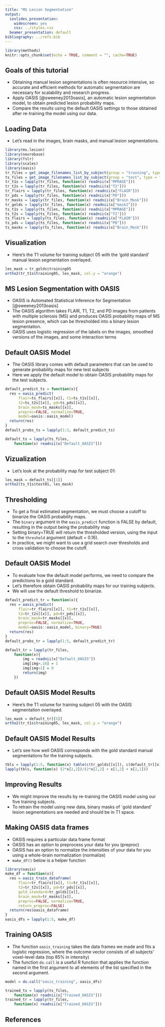 ```yaml
---
title: "MS Lesion Segmentation"
output:
  ioslides_presentation:
    widescreen: yes
    css: ../styles.css
  beamer_presentation: default
bibliography: ../refs.bib       
---
```


```r
library(methods)
knitr::opts_chunk$set(echo = TRUE, comment = "", cache=TRUE)
```


## Goals of this tutorial

- Obtaining manual lesion segmentations is often resource intensive, so accurate and efficient methods for automatic segmentation are necessary for scalability and research progress.
- Apply OASIS [@sweeney2013oasis], an automatic lesion segmentation model, to obtain predicted lesion probability maps.
- Compare the results using the default OASIS settings to those obtained after re-training the model using our data.


## Loading Data
- Let's read in the images, brain masks, and manual lesion segmentations.

```r
library(ms.lesion)
library(neurobase)
library(fslr)
library(scales)
library(oasis)
tr_files = get_image_filenames_list_by_subject(group = "training", type = "coregistered")
ts_files = get_image_filenames_list_by_subject(group = "test", type = "coregistered")
tr_t1s = lapply(tr_files, function(x) readnii(x["MPRAGE"]))
tr_t2s = lapply(tr_files, function(x) readnii(x["T2"]))
tr_flairs = lapply(tr_files, function(x) readnii(x["FLAIR"]))
tr_pds = lapply(tr_files, function(x) readnii(x["PD"]))
tr_masks = lapply(tr_files, function(x) readnii(x["Brain_Mask"]))
tr_golds = lapply(tr_files, function(x) readnii(x["mask2"]))
ts_t1s = lapply(ts_files, function(x) readnii(x["MPRAGE"]))
ts_t2s = lapply(ts_files, function(x) readnii(x["T2"]))
ts_flairs = lapply(ts_files, function(x) readnii(x["FLAIR"]))
ts_pds = lapply(ts_files, function(x) readnii(x["PD"]))
ts_masks = lapply(ts_files, function(x) readnii(x["Brain_Mask"]))
```

## Visualization
- Here's the T1 volume for training subject 05 with the ‘gold standard’ manual lesion segmentation overlayed.

```r
les_mask = tr_golds$training05
ortho2(tr_t1s$training05, les_mask, col.y = "orange")
```

## MS Lesion Segmentation with OASIS
- OASIS is Automated Statistical Inference for Segmentation [@sweeney2013oasis]
- The OASIS algorithm takes FLAIR, T1, T2, and PD images from patients with multiple sclerosis (MS) and produces OASIS probability maps of MS lesion presence, which can be thresholded into a binary lesion segmentation.
- OASIS uses logistic regression of the labels on the images, smoothed versions of the images, and some interaction terms

## Default OASIS Model
- The OASIS library comes with default parameters that can be used to generate probability maps for new test subjects
- Here we apply the default model to obtain OASIS probability maps for the test subjects.

```r
default_predict_ts = function(x){
  res = oasis_predict(
      flair=ts_flairs[[x]], t1=ts_t1s[[x]], 
      t2=ts_t2s[[x]], pd=ts_pds[[x]], 
      brain_mask=ts_masks[[x]], 
      preproc=FALSE, normalize=TRUE, 
      model=oasis::oasis_model)
  return(res)
}
default_probs_ts = lapply(1:3, default_predict_ts)
```

```r
default_ts = lapply(ts_files, 
	function(x) readnii(x["Default_OASIS"]))
```

## Vizualization
- Let's look at the probability map for test subject 01:

```r
les_mask = default_ts[[1]]
ortho2(ts_t1s$test01, les_mask)
```

## Thresholding
- To get a final estimated segmentation, we must choose a cutoff to binarize the OASIS probability maps.
- The `binary` argument in the `oasis_predict` function is FALSE by default, resulting in the output being the probability map
- Setting binary=TRUE will return the thresholded version, using the input to the `threshold` argument (default = 0.16).
- In practice, we might want to use a grid search over thresholds and cross validation to choose the cutoff.

## Default OASIS Model
- To evaluate how the default model performs, we need to compare the predictions to a gold standard.
- Let's therefore obtain OASIS probability maps for our training subjects.
- We will use the default threshold to binarize.

```r
default_predict_tr = function(x){
  res = oasis_predict(
      flair=tr_flairs[[x]], t1=tr_t1s[[x]], 
      t2=tr_t2s[[x]], pd=tr_pds[[x]], 
      brain_mask=tr_masks[[x]], 
      preproc=FALSE, normalize=TRUE, 
      model=oasis::oasis_model, binary=TRUE)
  return(res)
}
default_probs_tr = lapply(1:5, default_predict_tr)
```

```r
default_tr = lapply(tr_files, 
	function(x){
		img = readnii(x["Default_OASIS"])
		img[img>.16] = 1
		img[img<1] = 0
		return(img)
	})
```

## Default OASIS Model Results
- Here's the T1 volume for training subject 05 with the OASIS segmentation overlayed.

```r
les_mask = default_tr[[5]]
ortho2(tr_t1s$training05, les_mask, col.y = "orange")
```

## Default OASIS Model Results
- Let's see how well OASIS corresponds with the gold standard manual segmentations for the training subjects.

```r
tbls = lapply(1:5, function(x) table(c(tr_golds[[x]]), c(default_tr[[x]])))
lapply(tbls, function(x) (2*x[2,2])/(2*x[2,2] + x[1,2] + x[2,1]))
```

## Improving Results
- We might improve the results by re-training the OASIS model using our five training subjects.
- To retrain the model using new data, binary masks of `gold standard’ lesion segmentations are needed and should be in T1 space.


## Making OASIS data frames
- OASIS requires a particular data frame format
- OASIS has an option to preprocess your data for you (preproc)
- OASIS has an option to normalize the intensities of your data for you using a whole-brain normalization (normalize)
- `make_df()` below is a helper function

```r
library(oasis)
make_df = function(x){
  res = oasis_train_dataframe(
      flair=tr_flairs[[x]], t1=tr_t1s[[x]], 
      t2=tr_t2s[[x]], pd=tr_pds[[x]], 
      gold_standard=tr_golds[[x]], 
      brain_mask=tr_masks[[x]], 
      preproc=FALSE, normalize=TRUE, 
      return_preproc=FALSE)
  return(res$oasis_dataframe)
}
oasis_dfs = lapply(1:5, make_df)
```

## Training OASIS 
- The function `oasis_training` takes the data frames we made and fits a logistic regression, where the outcome vector consists of all subjects' voxel-level data (top 85\% in intensity)
- The function `do.call` is a useful R function that applies the function named in the first argument to all elements of the list specified in the second argument.

```r
model = do.call("oasis_training", oasis_dfs)
```


```r
trained_ts = lapply(ts_files, 
	function(x) readnii(x["Trained_OASIS"]))
trained_tr = lapply(tr_files, 
	function(x) readnii(x["Trained_OASIS"]))
```

## References {.smaller}
